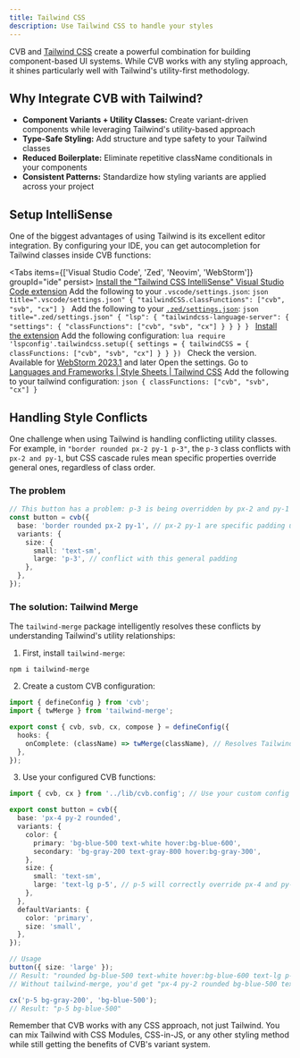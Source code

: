 ```yaml
---
title: Tailwind CSS
description: Use Tailwind CSS to handle your styles
---
```


CVB and [Tailwind CSS](https://tailwindcss.com/) create a powerful combination for building component-based UI systems. While CVB works with any styling approach, it shines particularly well with Tailwind's utility-first methodology.

## Why Integrate CVB with Tailwind?

- **Component Variants + Utility Classes:** Create variant-driven components while leveraging Tailwind's utility-based approach
- **Type-Safe Styling:** Add structure and type safety to your Tailwind classes
- **Reduced Boilerplate:** Eliminate repetitive className conditionals in your components
- **Consistent Patterns:** Standardize how styling variants are applied across your project

## Setup IntelliSense

One of the biggest advantages of using Tailwind is its excellent editor integration. By configuring your IDE, you can get autocompletion for Tailwind classes inside CVB functions:

<Tabs items={['Visual Studio Code', 'Zed', 'Neovim', 'WebStorm']} groupId="ide" persist>
  <Tab value="Visual Studio Code">
    <Steps>
      <Step>
        [Install the "Tailwind CSS IntelliSense" Visual Studio Code extension](https://marketplace.visualstudio.com/items?itemName=bradlc.vscode-tailwindcss)
      </Step>
      <Step>
        Add the following to your `.vscode/settings.json`:
        ```json title=".vscode/settings.json"
        {
          "tailwindCSS.classFunctions": ["cvb", "svb", "cx"]
        }
        ```
      </Step>
    </Steps>
  </Tab>
  <Tab value="Zed">
    Add the following to your [`.zed/settings.json`](https://zed.dev/docs/configuring-zed#settings-files):
    ```json title=".zed/settings.json"
    {
      "lsp": {
        "tailwindcss-language-server": {
          "settings": {
            "classFunctions": ["cvb", "svb", "cx"]
          }
        }
      }
    }
    ```
  </Tab>
  <Tab value="Neovim">
    <Steps>
      <Step>
        [Install the extension](https://github.com/neovim/nvim-lspconfig/blob/master/doc/server_configurations.md#tailwindcss)
      </Step>
      <Step>
        Add the following configuration:
        ```lua
        require 'lspconfig'.tailwindcss.setup({
          settings = {
            tailwindCSS = {
              classFunctions: ["cvb", "svb", "cx"]
            }
          }
        })
        ```
      </Step>
    </Steps>
  </Tab>
  <Tab value="WebStorm">
    <Steps>
      <Step>
        Check the version. Available for [WebStorm 2023.1](https://www.jetbrains.com/webstorm/whatsnew/) and later
      </Step>
      <Step>
        Open the settings. Go to [Languages and Frameworks | Style Sheets | Tailwind CSS](https://www.jetbrains.com/help/webstorm/tailwind-css.html#ws_css_tailwind_configuration)
      </Step>
      <Step>
        Add the following to your tailwind configuration:
        ```json
        {
          classFunctions: ["cvb", "svb", "cx"]
        }
        ```
      </Step>
    </Steps>
  </Tab>
</Tabs>

## Handling Style Conflicts

One challenge when using Tailwind is handling conflicting utility classes. For example, in `"border rounded px-2 py-1 p-3"`, the `p-3` class conflicts with `px-2 and py-1`, but CSS cascade rules mean specific properties override general ones, regardless of class order.

### The problem

```ts
// This button has a problem: p-3 is being overridden by px-2 and py-1
const button = cvb({
  base: 'border rounded px-2 py-1', // px-2 py-1 are specific padding utilities
  variants: {
    size: {
      small: 'text-sm',
      large: 'p-3', // conflict with this general padding
    },
  },
});
```

### The solution: Tailwind Merge

The `tailwind-merge` package intelligently resolves these conflicts by understanding Tailwind's utility relationships:

1. First, install `tailwind-merge`:

```package-install
npm i tailwind-merge
```

2. Create a custom CVB configuration:

```ts title="cvb.config.ts"
import { defineConfig } from 'cvb';
import { twMerge } from 'tailwind-merge';

export const { cvb, svb, cx, compose } = defineConfig({
  hooks: {
    onComplete: (className) => twMerge(className), // Resolves Tailwind conflicts [!code highlight]
  },
});
```

3. Use your configured CVB functions:

```ts title="components/button.ts"
import { cvb, cx } from '../lib/cvb.config'; // Use your custom config

export const button = cvb({
  base: 'px-4 py-2 rounded',
  variants: {
    color: {
      primary: 'bg-blue-500 text-white hover:bg-blue-600',
      secondary: 'bg-gray-200 text-gray-800 hover:bg-gray-300',
    },
    size: {
      small: 'text-sm',
      large: 'text-lg p-5', // p-5 will correctly override px-4 and py-2
    },
  },
  defaultVariants: {
    color: 'primary',
    size: 'small',
  },
});

// Usage
button({ size: 'large' });
// Result: "rounded bg-blue-500 text-white hover:bg-blue-600 text-lg p-5"
// Without tailwind-merge, you'd get "px-4 py-2 rounded bg-blue-500 text-white hover:bg-blue-600 text-lg p-5"

cx('p-5 bg-gray-200', 'bg-blue-500');
// Result: "p-5 bg-blue-500"
```

<Callout>
  Remember that CVB works with any CSS approach, not just Tailwind. You can mix Tailwind with CSS Modules, CSS-in-JS, or
  any other styling method while still getting the benefits of CVB's variant system.
</Callout>
